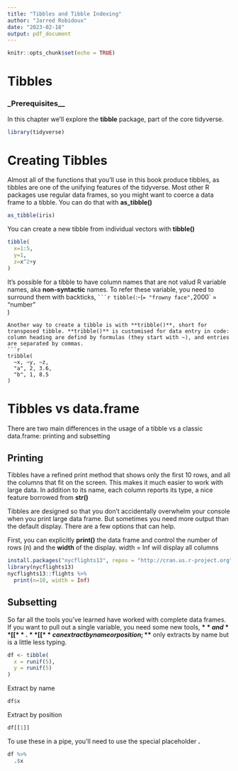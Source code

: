 ```yaml
---
title: "Tibbles and Tibble Indexing"
author: "Jarred Robidoux"
date: "2023-02-18"
output: pdf_document
---
```


```r
knitr::opts_chunk$set(echo = TRUE)
```

# __Tibbles__
### _Prerequisites__
In this chapter we'll explore the **tibble** package, part of the core tidyverse.
```r
library(tidyverse)
```

# __Creating Tibbles__
Almost all of the functions that you'll use in this book produce tibbles, as tibbles are one of the unifying features of the tidyverse. Most other R packages use regular data frames, so you might want to coerce a data frame to a tibble. You can do that with **as_tibble()**
```r
as_tibble(iris)
```
You can create a new tibble from individual vectors with **tibble()**
```r
tibble(
  x=1:5,
  y=1,
  z=x^2+y
)
```
It's possible for a tibble to have column names that are not valud R variable names, aka **non-syntactic** names. To refer these variable, you need to surround them with backticks, `
```r
tibble(
  `:-(` = "frowny face",
  `2000` = "number"     
)
```
Another way to create a tibble is with **tribble()**, short for transposed tibble. **tribble()** is customised for data entry in code: column heading are defind by formulas (they start with ~), and entries are separated by commas. 
```r
tribble(
  ~x, ~y, ~z,
  "a", 2, 3.6,
  "b", 1, 8.5
)
```

# __Tibbles vs data.frame__
There are two main differences in the usage of a tibble vs a classic data.frame: printing and subsetting

## __Printing__
Tibbles have a refined print method that shows only the first 10 rows, and all the columns that fit on the screen. This makes it much easier to work with large data. In addition to its name, each column reports its type, a nice feature borrowed from **str()**

Tibbles are designed so that you don't accidentally overwhelm your console when you print large data frame. But sometimes you need more output than the default display. There are a few options that can help. 

First, you can explicitly **print()** the data frame and control the number of rows (n) and the **width** of the display. width = Inf will display all columns
```r
install.packages("nycflights13", repos = "http://cran.us.r-project.org")
library(nycflights13)
nycflights13::flights %>%
  print(n=10, width = Inf)
```

## __Subsetting__
So far all the tools you've learned have worked with complete data frames. If you want to pull out a single variable, you need some new tools, **$** and **[[**. **[[** can extract by name or position; **$** only extracts by name but is a little less typing.
```r
df <- tibble(
  x = runif(5),
  y = runif(5)
)
```

Extract by name 
```r
df$x
```
Extract by position
```r
df[[1]]
```
To use these in a pipe, you'll need to use the special placeholder **.**
```r
df %>%
  .$x
```

